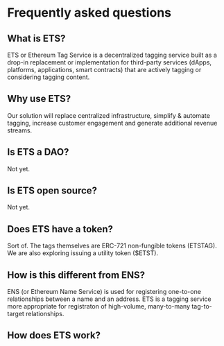 # Frequently asked questions

## What is ETS?
ETS or Ethereum Tag Service is a decentralized tagging service built as a
drop-in replacement or implementation for third-party services (dApps,
platforms, applications, smart contracts) that are actively tagging or
considering tagging content.

## Why use ETS?
Our solution will replace centralized infrastructure, simplify & automate
tagging, increase customer engagement and generate additional revenue streams.

## Is ETS a DAO?
Not yet.

## Is ETS open source?
Not yet.

## Does ETS have a token?
Sort of. The tags themselves are ERC-721 non-fungible tokens (ETSTAG). We
are also exploring issuing a utility token ($ETST).

## How is this different from ENS?
ENS (or Ethereum Name Service) is used for registering
one-to-one relationships between a name and an address. ETS is a tagging service
more appropriate for registraton of high-volume, many-to-many tag-to-target
relationships.

## How does ETS work?
